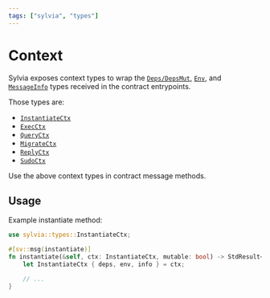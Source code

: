 ```yaml
---
tags: ["sylvia", "types"]
---
```



# Context

Sylvia exposes context types to wrap the
[`Deps/DepsMut`](../../core/entrypoints.mdx#depsdepsmut),
[`Env`](../../core/entrypoints.mdx#env), and
[`MessageInfo`](../../core/entrypoints.mdx#messageinfo) types received in the
contract entrypoints.

Those types are:

- [`InstantiateCtx`](https://docs.rs/sylvia/latest/sylvia/types/struct.InstantiateCtx.html)
- [`ExecCtx`](https://docs.rs/sylvia/latest/sylvia/types/struct.ExecCtx.html)
- [`QueryCtx`](https://docs.rs/sylvia/latest/sylvia/types/struct.QueryCtx.html)
- [`MigrateCtx`](https://docs.rs/sylvia/latest/sylvia/types/struct.MigrateCtx.html)
- [`ReplyCtx`](https://docs.rs/sylvia/latest/sylvia/types/struct.ReplyCtx.html)
- [`SudoCtx`](https://docs.rs/sylvia/latest/sylvia/types/struct.SudoCtx.html)

<Callout>Use the above context types in contract message methods.</Callout>

## Usage

Example instantiate method:

```rust
use sylvia::types::InstantiateCtx;

#[sv::msg(instantiate)]
fn instantiate(&self, ctx: InstantiateCtx, mutable: bool) -> StdResult<Response> {
    let InstantiateCtx { deps, env, info } = ctx;

    // ...
}
```
